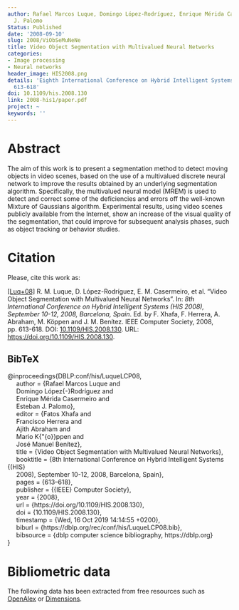 ```yaml
---
author: Rafael Marcos Luque, Domingo López-Rodríguez, Enrique Mérida Casermeiro, Esteban
  J. Palomo
Status: Published
date: '2008-09-10'
slug: 2008/ViObSeMuNeNe
title: Video Object Segmentation with Multivalued Neural Networks
categories:
- Image processing
- Neural networks
header_image: HIS2008.png
details: 'Eighth International Conference on Hybrid Intelligent Systems (HIS) 2008:
  613-618'
doi: 10.1109/his.2008.130
link: 2008-his1/paper.pdf
project: ~
keywords: ''
---
```



# Abstract


The aim of this work is to present a segmentation method to detect moving objects in video scenes, based on the use of a multivalued discrete neural network to improve the results obtained by an underlying segmentation algorithm. Specifically, the multivalued neural model (MREM) is used to detect and correct some of the deficiencies and errors off the well-known Mixture of Gaussians algorithm. Experimental results, using video scenes publicly available from the Internet, show an increase of the visual quality of the segmentation, that could improve for subsequent analysis phases, such as object tracking or behavior studies.












# Citation
Please, cite this work as:


<a name=bib-DBLPconfhisLuqueLCP08></a>[[Luq+08]](#cite-DBLPconfhisLuqueLCP08) R. M. Luque, D. López-Rodríguez, E. M. Casermeiro, et al. “Video Object Segmentation with Multivalued Neural Networks”. In: _8th International Conference on Hybrid Intelligent Systems (HIS 2008), September 10-12, 2008, Barcelona, Spain_. Ed. by F. Xhafa, F. Herrera, A. Abraham, M. Köppen and J. M. Benítez. IEEE Computer Society, 2008, pp. 613-618. DOI: [10.1109/HIS.2008.130](https://doi.org/10.1109%2FHIS.2008.130). URL: [https://doi.org/10.1109/HIS.2008.130](https://doi.org/10.1109/HIS.2008.130).

::: {.callout-note appearance="minimal" collapse=true}

## BibTeX

@inproceedings{DBLP:conf/his/LuqueLCP08,<br>&nbsp;&nbsp;&nbsp;&nbsp;  author    = {Rafael Marcos Luque and<br>&nbsp;&nbsp;&nbsp;&nbsp;               Domingo López{-}Rodríguez and<br>&nbsp;&nbsp;&nbsp;&nbsp;               Enrique Mérida Casermeiro and<br>&nbsp;&nbsp;&nbsp;&nbsp;               Esteban J. Palomo},<br>&nbsp;&nbsp;&nbsp;&nbsp;  editor    = {Fatos Xhafa and<br>&nbsp;&nbsp;&nbsp;&nbsp;               Francisco Herrera and<br>&nbsp;&nbsp;&nbsp;&nbsp;               Ajith Abraham and<br>&nbsp;&nbsp;&nbsp;&nbsp;               Mario K{\"{o}}ppen and<br>&nbsp;&nbsp;&nbsp;&nbsp;               José Manuel Benítez},<br>&nbsp;&nbsp;&nbsp;&nbsp;  title     = {Video Object Segmentation with Multivalued Neural Networks},<br>&nbsp;&nbsp;&nbsp;&nbsp;  booktitle = {8th International Conference on Hybrid Intelligent Systems {(HIS}<br>&nbsp;&nbsp;&nbsp;&nbsp;               2008), September 10-12, 2008, Barcelona, Spain},<br>&nbsp;&nbsp;&nbsp;&nbsp;  pages     = {613--618},<br>&nbsp;&nbsp;&nbsp;&nbsp;  publisher = {{IEEE} Computer Society},<br>&nbsp;&nbsp;&nbsp;&nbsp;  year      = {2008},<br>&nbsp;&nbsp;&nbsp;&nbsp;  url       = {https://doi.org/10.1109/HIS.2008.130},<br>&nbsp;&nbsp;&nbsp;&nbsp;  doi       = {10.1109/HIS.2008.130},<br>&nbsp;&nbsp;&nbsp;&nbsp;  timestamp = {Wed, 16 Oct 2019 14:14:55 +0200},<br>&nbsp;&nbsp;&nbsp;&nbsp;  biburl    = {https://dblp.org/rec/conf/his/LuqueLCP08.bib},<br>&nbsp;&nbsp;&nbsp;&nbsp;  bibsource = {dblp computer science bibliography, https://dblp.org}<br>}

:::



# Bibliometric data


The following data has been extracted from free resources such as [OpenAlex](https://openalex.org/) or [Dimensions](https://app.dimensions.ai/).

<div style="display: flex; justify-content: center; align-items: center; height: 100%;">
<span class="__dimensions_badge_embed__" data-doi="10.1109/his.2008.130" data-legend="always"></span></div><script async src="https://badge.dimensions.ai/badge.js" charset="utf-8"></script>

<div style="display: flex; justify-content: center; align-items: center; height: 100%;">
<a href="https://plu.mx/plum/a/?doi=10.1109/his.2008.130" class="plumx-details" data-site="plum" data-hide-when-empty="true">Video Object Segmentation with Multivalued Neural Networks</a></div>


## Cites

The following graph plots the number of cites received by this work from its publication, on a yearly basis.

```r
#| echo: false
#| results: asis
#| warning: false
#| message: false
source(here::here('scripts', 'manage_publications.R'))
df <- readRDS('citation_history.rds')
plot_citation_history(df)
```



## Papers citing this work

The following is a non-exhaustive list of papers that cite this work:


<a name=bib-Bouwmans_2014></a>[[1]](#cite-Bouwmans_2014) T. Bouwmans. “Traditional and recent approaches in background modeling for foreground detection: An overview”. In: _Computer Science Review_ 11–12 (May. 2014), p. 31–66. ISSN: 1574-0137. DOI: [10.1016/j.cosrev.2014.04.001](https://doi.org/10.1016%2Fj.cosrev.2014.04.001). URL: [http://dx.doi.org/10.1016/j.cosrev.2014.04.001](http://dx.doi.org/10.1016/j.cosrev.2014.04.001).

<a name=bib-Kaushal_2018></a>[[2]](#cite-Kaushal_2018) M. Kaushal, B. S. Khehra, and A. Sharma. “Soft Computing based object detection and tracking approaches: State-of-the-Art survey”. In: _Applied Soft Computing_ 70 (Sep. 2018), p. 423–464. ISSN: 1568-4946. DOI: [10.1016/j.asoc.2018.05.023](https://doi.org/10.1016%2Fj.asoc.2018.05.023). URL: [http://dx.doi.org/10.1016/j.asoc.2018.05.023](http://dx.doi.org/10.1016/j.asoc.2018.05.023).

<a name=bib-Kushwaha_2015></a>[[3]](#cite-Kushwaha_2015) A. K. S. Kushwaha and R. Srivastava. “Automatic moving object segmentation methods under varying illumination conditions for video data: comparative study, and an improved method”. In: _Multimedia Tools and Applications_ 75.23 (Sep. 2015), p. 16209–16264. ISSN: 1573-7721. DOI: [10.1007/s11042-015-2927-4](https://doi.org/10.1007%2Fs11042-015-2927-4). URL: [http://dx.doi.org/10.1007/s11042-015-2927-4](http://dx.doi.org/10.1007/s11042-015-2927-4).

<a name=bib-Molina_Cabello_2018></a>[[4]](#cite-Molina_Cabello_2018) M. A. Molina-Cabello, E. López-Rubio, R. M Luque-Baena, et al. “Foreground object detection for video surveillance by fuzzy logic based estimation of pixel illumination states”. In: _Logic Journal of the IGPL_ (Sep. 2018). ISSN: 1368-9894. DOI: [10.1093/jigpal/jzy024](https://doi.org/10.1093%2Fjigpal%2Fjzy024). URL: [http://dx.doi.org/10.1093/jigpal/jzy024](http://dx.doi.org/10.1093/jigpal/jzy024).

<a name=bib-Moudgollya_2019></a>[[5]](#cite-Moudgollya_2019) R. Moudgollya, A. Midya, A. K. Sunaniya, et al. “Dynamic background modeling using intensity and orientation distribution of video sequence”. In: _Multimedia Tools and Applications_ 78.16 (Apr. 2019), p. 22537–22554. ISSN: 1573-7721. DOI: [10.1007/s11042-019-7575-7](https://doi.org/10.1007%2Fs11042-019-7575-7). URL: [http://dx.doi.org/10.1007/s11042-019-7575-7](http://dx.doi.org/10.1007/s11042-019-7575-7).

<a name=bib-Ramirez_Alonso_2015></a>[[6]](#cite-Ramirez_Alonso_2015) G. Ramirez-Alonso and M. I. Chacon-Murguia. “Object detection in video sequences by a temporal modular self-adaptive SOM”. In: _Neural Computing and Applications_ 27.2 (Mar. 2015), p. 411–430. ISSN: 1433-3058. DOI: [10.1007/s00521-015-1859-2](https://doi.org/10.1007%2Fs00521-015-1859-2). URL: [http://dx.doi.org/10.1007/s00521-015-1859-2](http://dx.doi.org/10.1007/s00521-015-1859-2).

<a name=bib-Romero_2018></a>[[7]](#cite-Romero_2018) J. D. Romero, M. J. Lado, and A. J. Mendez. “A Background Modeling and Foreground Detection Algorithm Using Scaling Coefficients Defined With a Color Model Called Lightness-Red-Green-Blue”. In: _IEEE Transactions on Image Processing_ 27.3 (Mar. 2018), p. 1243–1258. ISSN: 1941-0042. DOI: [10.1109/tip.2017.2776742](https://doi.org/10.1109%2Ftip.2017.2776742). URL: [http://dx.doi.org/10.1109/tip.2017.2776742](http://dx.doi.org/10.1109/tip.2017.2776742).

<a name=bib-Takhar_2016></a>[[8]](#cite-Takhar_2016) G. Takhar, C. Prakash, N. Mittal, et al. “Comparative analysis of Background Subtraction techniques and applications”. In: _2016 International Conference on Recent Advances and Innovations in Engineering (ICRAIE)_. IEEE, Dec. 2016, p. 1–8. DOI: [10.1109/icraie.2016.7939553](https://doi.org/10.1109%2Ficraie.2016.7939553). URL: [http://dx.doi.org/10.1109/icraie.2016.7939553](http://dx.doi.org/10.1109/icraie.2016.7939553).

<a name=bib-Xue_2021></a>[[9]](#cite-Xue_2021) Z. Xue, X. Yuan, and Y. Yang. “Denoising-Based Turbo Message Passing for Compressed Video Background Subtraction”. In: _IEEE Transactions on Image Processing_ 30 (2021), p. 2682–2696. ISSN: 1941-0042. DOI: [10.1109/tip.2021.3055063](https://doi.org/10.1109%2Ftip.2021.3055063). URL: [http://dx.doi.org/10.1109/tip.2021.3055063](http://dx.doi.org/10.1109/tip.2021.3055063).


